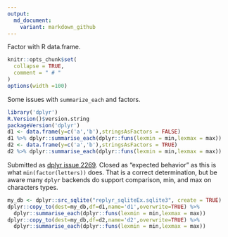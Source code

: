 ```yaml
---
output:
  md_document:
    variant: markdown_github
---
```


Factor with R data.frame.

<!-- Generated from .Rmd. Please edit that file -->

```r
knitr::opts_chunk$set(
  collapse = TRUE,
  comment = " # "
)
options(width =100)
```


Some issues with `summarize_each` and factors.


```r
library('dplyr')
R.Version()$version.string
packageVersion('dplyr')
d1 <- data.frame(y=c('a','b'),stringsAsFactors = FALSE)
d1 %>% dplyr::summarise_each(dplyr::funs(lexmin = min,lexmax = max))
d2 <- data.frame(y=c('a','b'),stringsAsFactors = TRUE)
d2 %>% dplyr::summarise_each(dplyr::funs(lexmin = min,lexmax = max))
```

Submitted as [dplyr issue 2269](https://github.com/hadley/dplyr/issues/2269).  Closed as "expected behavior" as this is what `min(factor(letters))` does.  That is a correct determination, but be aware many `dplyr` backends do support comparison, min, and max on characters types.

```r
my_db <- dplyr::src_sqlite("replyr_sqliteEx.sqlite3", create = TRUE)
dplyr::copy_to(dest=my_db,df=d1,name='d1',overwrite=TRUE) %>% 
  dplyr::summarise_each(dplyr::funs(lexmin = min,lexmax = max))
dplyr::copy_to(dest=my_db,df=d2,name='d2',overwrite=TRUE) %>% 
  dplyr::summarise_each(dplyr::funs(lexmin = min,lexmax = max))
```

